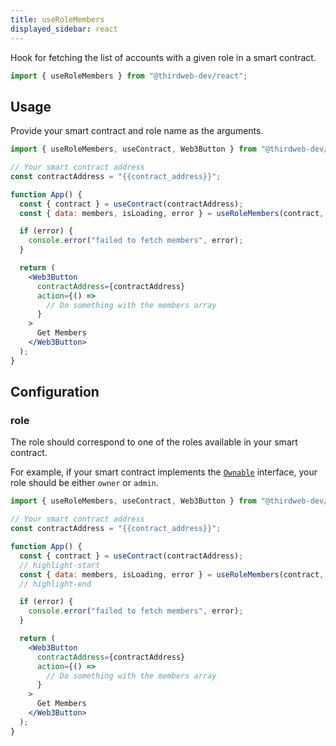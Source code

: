 ```yaml
---
title: useRoleMembers
displayed_sidebar: react
---
```



Hook for fetching the list of accounts with a given role in a smart contract.

```jsx
import { useRoleMembers } from "@thirdweb-dev/react";
```

## Usage

Provide your smart contract and role name as the arguments.

```jsx
import { useRoleMembers, useContract, Web3Button } from "@thirdweb-dev/react";

// Your smart contract address
const contractAddress = "{{contract_address}}";

function App() {
  const { contract } = useContract(contractAddress);
  const { data: members, isLoading, error } = useRoleMembers(contract, "admin");

  if (error) {
    console.error("failed to fetch members", error);
  }

  return (
    <Web3Button
      contractAddress={contractAddress}
      action={() =>
        // Do something with the members array
      }
    >
      Get Members
    </Web3Button>
  );
}
```

## Configuration

### role

The role should correspond to one of the roles available in your smart contract.

For example, if your smart contract implements the [`Ownable`](/contractkit/interfaces/ownable) interface,
your role should be either `owner` or `admin`.

```jsx
import { useRoleMembers, useContract, Web3Button } from "@thirdweb-dev/react";

// Your smart contract address
const contractAddress = "{{contract_address}}";

function App() {
  const { contract } = useContract(contractAddress);
  // highlight-start
  const { data: members, isLoading, error } = useRoleMembers(contract, "owner");
  // highlight-end

  if (error) {
    console.error("failed to fetch members", error);
  }

  return (
    <Web3Button
      contractAddress={contractAddress}
      action={() =>
        // Do something with the members array
      }
    >
      Get Members
    </Web3Button>
  );
}
```
